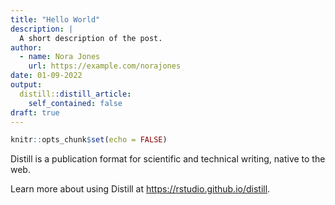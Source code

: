 ```yaml
---
title: "Hello World"
description: |
  A short description of the post.
author:
  - name: Nora Jones
    url: https://example.com/norajones
date: 01-09-2022
output:
  distill::distill_article:
    self_contained: false
draft: true
---
```



```r
knitr::opts_chunk$set(echo = FALSE)
```

Distill is a publication format for scientific and technical writing, native to the web.

Learn more about using Distill at <https://rstudio.github.io/distill>.


